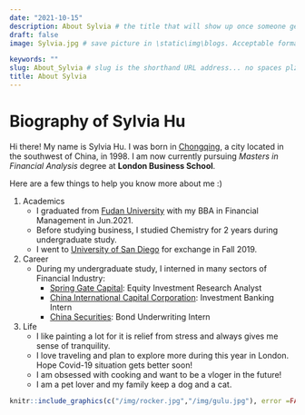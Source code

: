 ```yaml
---
date: "2021-10-15"
description: About Sylvia # the title that will show up once someone gets to this page
draft: false
image: Sylvia.jpg # save picture in \static\img\blogs. Acceptable formats= jpg, jpeg, or png . Your iPhone pics wont work

keywords: ""
slug: About_Sylvia # slug is the shorthand URL address... no spaces plz
title: About Sylvia
---
```


# Biography of Sylvia Hu

Hi there! My name is Sylvia Hu. I was born in [Chongqing](https://en.wikipedia.org/wiki/Chongqing), a city located in the southwest of China, in 1998. I am now currently pursuing *Masters in Financial Analysis* degree at **London Business School**.

Here are a few things to help you know more about me :)

1. Academics
    * I graduated from [Fudan University](https://www.fudan.edu.cn/en/) with my BBA in Financial Management in Jun.2021.
    * Before studying business, I studied Chemistry for 2 years during undergraduate study.
    * I went to [University of San Diego](https://www.sandiego.edu/) for exchange in Fall 2019. 
    
2. Career
    * During my undergraduate study, I interned in many sectors of Financial Industry:
        - [Spring Gate Capital](https://spring-gate.com/): Equity Investment Research Analyst
        - [China International Capital Corporation](https://en.cicc.com/): Investment Banking Intern
        - [China Securities](https://www.csc108.com/newsiteindex/index.jspx): Bond Underwriting Intern
 
3. Life
    * I like painting a lot for it is relief from stress and always gives me sense of tranquility.
    * I love traveling and plan to explore more during this year in London. Hope Covid-19 situation gets better soon!
    * I am obsessed with cooking and want to be a vloger in the future!
    * I am a pet lover and my family keep a dog and a cat.

```r
knitr::include_graphics(c("/img/rocker.jpg","/img/gulu.jpg"), error =FALSE)
```

    
